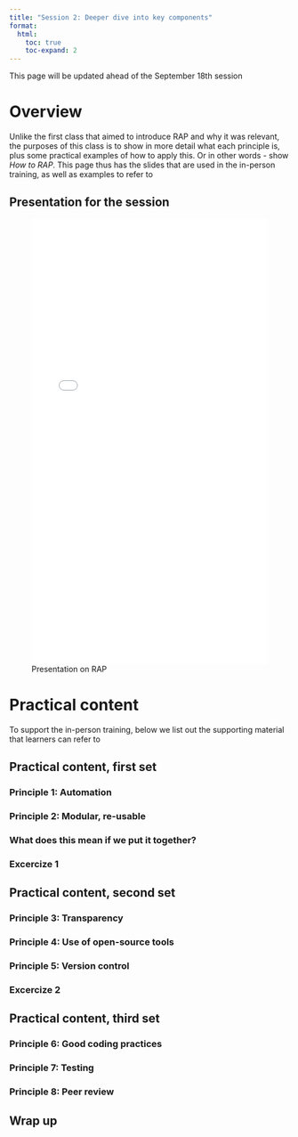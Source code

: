 ```yaml
---
title: "Session 2: Deeper dive into key components"
format:
  html:
    toc: true
    toc-expand: 2
---
```


::: callout-note
This page will be updated ahead of the September 18th session
:::

# Overview

Unlike the first class that aimed to introduce RAP and why it was relevant, the purposes of this class is to show in more detail what each principle is, plus some practical examples of how to apply this. Or in other words - show *How to RAP*. This page thus has the slides that are used in the in-person training, as well as examples to refer to

## Presentation for the session

![Presentation on RAP](HowToRap.pdf.pdf){width="100%" height="800"}

# Practical content

To support the in-person training, below we list out the supporting material that learners can refer to

## Practical content, first set {#practical-set-one}

### Principle 1: Automation

### Principle 2: Modular, re-usable

### What does this mean if we put it together?

### Excercize 1

## Practical content, second set {#practical-set-two}

### Principle 3: Transparency

### Principle 4: Use of open-source tools

### Principle 5: Version control

### Excercize 2

## Practical content, third set {#practical-set-three}

### Principle 6: Good coding practices

### Principle 7: Testing

### Principle 8: Peer review

## Wrap up

